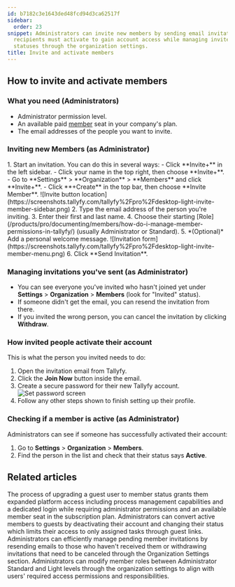 ```yaml
---
id: b7182c3e1643ded48fcd94d3ca62517f
sidebar:
  order: 23
snippet: Administrators can invite new members by sending email invitations which
  recipients must activate to gain account access while managing invites and member
  statuses through the organization settings.
title: Invite and activate members
---
```



## How to invite and activate members

### What you need (Administrators)
- Administrator permission level.
- An available paid [member](/products/pro/documenting/members/) seat in your company's plan.
- The email addresses of the people you want to invite.

### Inviting new Members (as Administrator)

<Steps>
1. Start an invitation. You can do this in several ways:
    - Click **Invite+** in the left sidebar.
    - Click your name in the top right, then choose **Invite+**.
    - Go to **Settings** > **Organization** > **Members** and click **Invite+**.
    - Click **+Create** in the top bar, then choose **Invite Member**.
   ![Invite button location](https://screenshots.tallyfy.com/tallyfy%2Fpro%2Fdesktop-light-invite-member-sidebar.png)
2. Type the email address of the person you're inviting.
3. Enter their first and last name.
4. Choose their starting [Role](/products/pro/documenting/members/how-do-i-manage-member-permissions-in-tallyfy/) (usually Administrator or Standard).
5. *(Optional)* Add a personal welcome message.
   ![Invitation form](https://screenshots.tallyfy.com/tallyfy%2Fpro%2Fdesktop-light-invite-member-menu.png)
6. Click **Send Invitation**.
</Steps>

### Managing invitations you've sent (as Administrator)
- You can see everyone you've invited who hasn't joined yet under **Settings** > **Organization** > **Members** (look for "Invited" status).
- If someone didn't get the email, you can resend the invitation from there.
- If you invited the wrong person, you can cancel the invitation by clicking **Withdraw**.

### How invited people activate their account

This is what the person you invited needs to do:
<Steps>
1. Open the invitation email from Tallyfy.
2. Click the **Join Now** button inside the email.
3. Create a secure password for their new Tallyfy account.
   ![Set password screen](https://screenshots.tallyfy.com/file-IH8Zof4MfQ.png)
4. Follow any other steps shown to finish setting up their profile.
</Steps>

### Checking if a member is active (as Administrator)
Administrators can see if someone has successfully activated their account:
<Steps>
1. Go to **Settings** > **Organization** > **Members**.
2. Find the person in the list and check that their status says **Active**.
</Steps>


## Related articles
<CardGrid>
<LinkTitleCard header="<b>Guests > Convert a guest into a member</b>" href="/products/pro/documenting/guests/convert_guest_into_member/" > The process of upgrading a guest user to member status grants them expanded platform access including process management capabilities and a dedicated login while requiring administrator permissions and an available member seat in the subscription plan. </LinkTitleCard>
<LinkTitleCard header="<b>Members > Convert a member to a guest</b>" href="/products/pro/documenting/members/convert-member-to-guest/" > Administrators can convert active members to guests by deactivating their account and changing their status which limits their access to only assigned tasks through guest links. </LinkTitleCard>
<LinkTitleCard header="<b>Members > Resending or withdrawing invites</b>" href="/products/pro/documenting/members/how-to-resend-or-withdraw-invites-in-tallyfy/" > Administrators can efficiently manage pending member invitations by resending emails to those who haven't received them or withdrawing invitations that need to be canceled through the Organization Settings section. </LinkTitleCard>
<LinkTitleCard header="<b>Members > Change the role of a member</b>" href="/products/pro/documenting/members/how-can-i-change-a-members-role-in-tallyfy/" > Administrators can modify member roles between Administrator Standard and Light levels through the organization settings to align with users' required access permissions and responsibilities. </LinkTitleCard>
</CardGrid>